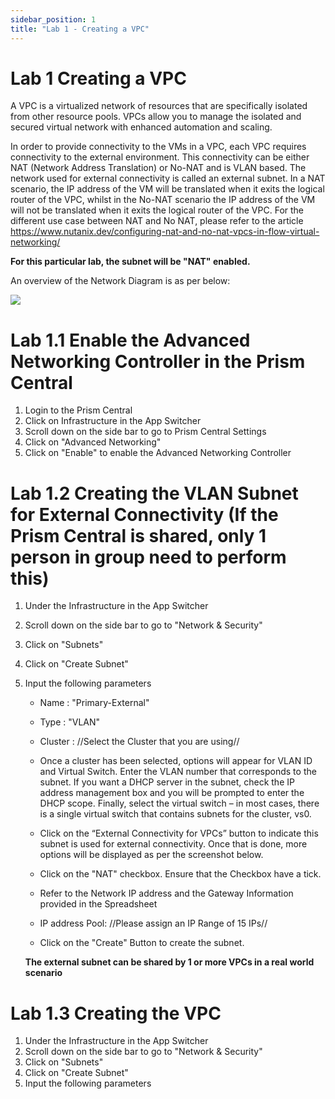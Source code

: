 ```yaml
---
sidebar_position: 1
title: "Lab 1 - Creating a VPC"
---
```





# Lab 1 Creating a VPC 


A VPC is a virtualized network of resources that are specifically isolated from other resource pools. VPCs allow you to manage the isolated and secured virtual network with enhanced automation and scaling. 

In order to provide connectivity to the VMs in a VPC, each VPC requires connectivity to the external environment. This connectivity can be either NAT (Network Address Translation) or No-NAT and is VLAN based. The network used for external connectivity is called an external subnet. In a NAT scenario, the IP address of the VM will be translated when it exits the logical router of the VPC, whilst in the No-NAT scenario the IP address of the VM will not be translated when it exits the logical router of the VPC. For the different use case between NAT and No NAT, please refer to the article https://www.nutanix.dev/configuring-nat-and-no-nat-vpcs-in-flow-virtual-networking/


**For this particular lab, the subnet will be "NAT" enabled.**

An overview of the Network Diagram is as per below:

![](img/Lab1/vpc_overview.png)


# Lab 1.1 Enable the Advanced Networking Controller in the Prism Central 

1.  Login to the Prism Central 
2.  Click on Infrastructure in the App Switcher
3.  Scroll down on the side bar to go to Prism Central Settings
4.  Click on "Advanced Networking" 
5.  Click on "Enable" to enable the Advanced Networking Controller 

# Lab 1.2 Creating the VLAN Subnet for External Connectivity (If the Prism Central is shared, only 1 person in group need to perform this)
1.  Under the Infrastructure in the App Switcher
2.  Scroll down on the side bar to go to "Network & Security"
3.  Click on "Subnets"
4.  Click on "Create Subnet" 
5.  Input the following parameters
    - Name : "Primary-External"
    - Type : "VLAN" 
    - Cluster : //Select the Cluster that you are using//
    
    - Once a cluster has been selected, options will appear for VLAN ID and Virtual Switch.  Enter the VLAN number that corresponds to the subnet.  If you want a DHCP server in the subnet, check the IP address management box and you will be prompted to enter the DHCP scope.  Finally, select the virtual switch – in most cases, there is a single virtual switch that contains subnets for the cluster, vs0.

    - Click on the “External Connectivity for VPCs” button to indicate this subnet is used for external connectivity. Once that is done, more options will be displayed as per the screenshot below.

    - Click on the "NAT" checkbox. Ensure that the Checkbox have a tick.
    - Refer to the Network IP address and the Gateway Information provided in the Spreadsheet 
    - IP address Pool: //Please assign an IP Range of 15 IPs//
    - Click on the "Create" Button to create the subnet. 
    
    **The external subnet can be shared by 1 or more VPCs in a real world scenario**
      

# Lab 1.3 Creating the VPC 
1.  Under the Infrastructure in the App Switcher
2.  Scroll down on the side bar to go to "Network & Security"
3.  Click on "Subnets"
4.  Click on "Create Subnet" 
5.  Input the following parameters

